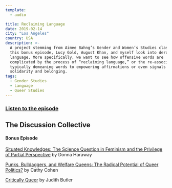 ```yaml
---
template:
  - audio

title: Reclaiming Language
date: 2019-02-14
city: "Los Angeles"
country: USA
description: >-
  A project stemming from Aimee Bahng’s Gender and Women’s Studies class, in
  this bonus episode, Lucy Gold, August Khan, and myself look into derogatory
  language. More specifically, we want to see how offensive words are
  complicated by the process of “reclaiming language,” or the re-association of
  typically demeaning words to empowering affirmations or even signals of
  solidarity and belonging.
tags:
  - Gender Studies
  - Language
  - Queer Studies
---
```


### [Listen to the episode](https://anchor.fm/discussioncollective/episodes/Reclaiming-Language-Bonus-Episode-e36f41)

## The Discussion Collective

#### Bonus Episode

[Situated Knowledges: The Science Question in Feminism and the Privilege of Partial Perspective](https://philpapers.org/rec/HARSKT) by Donna Haraway

[Punks, Bulldaggers, and Welfare Queens: The Radical Potential of Queer Politics?](https://read.dukeupress.edu/glq/article/3/4/437/9940/Punks-Bulldaggers-and-Welfare-Queens-The-Radical) by Cathy Cohen

[Critically Queer](https://read.dukeupress.edu/glq/article/1/1/17/9896/Critically-Queer) by Judith Butler
